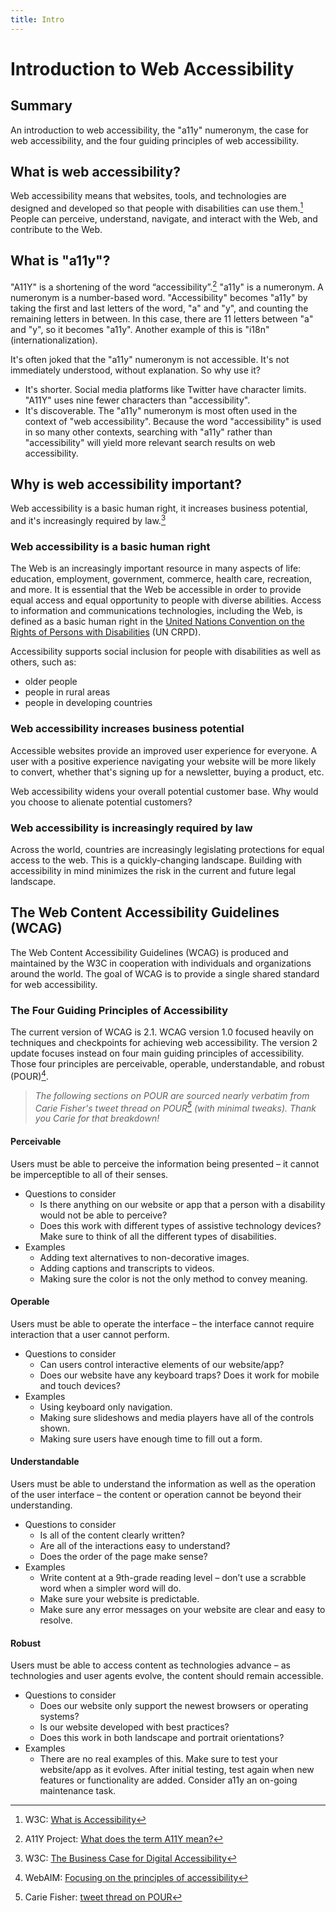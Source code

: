 ```yaml
---
title: Intro
---
```



<SEO
  title="Introduction to Web Accessibility"
  description="An intro to what web accessibility is, why it's important, and the guiding principles behind accessibility standards."
/>

# Introduction to Web Accessibility

## Summary

An introduction to web accessibility, the "a11y" numeronym, the case for web accessibility, and the four guiding principles of web accessibility.

## What is web accessibility?

Web accessibility means that websites, tools, and technologies are designed and developed so that people with disabilities can use them.[^intro-to-a11y] People can perceive, understand, navigate, and interact with the Web, and contribute to the Web.

## What is "a11y"?

"A11Y" is a shortening of the word “accessibility”.[^a11y-project-numeronym] "a11y" is a numeronym. A numeronym is a number-based word. "Accessibility" becomes "a11y" by taking the first and last letters of the word, "a" and "y", and counting the remaining letters in between. In this case, there are 11 letters between "a" and "y", so it becomes "a11y". Another example of this is "i18n" (internationalization).

It's often joked that the "a11y" numeronym is not accessible. It's not immediately understood, without explanation. So why use it?

- It's shorter. Social media platforms like Twitter have character limits. "A11Y" uses nine fewer characters than "accessibility".
- It's discoverable. The "a11y" numeronym is most often used in the context of "web accessibility". Because the word "accessibility" is used in so many other contexts, searching with "a11y" rather than "accessibility" will yield more relevant search results on web accessibility.

## Why is web accessibility important?

Web accessibility is a basic human right, it increases business potential, and it's increasingly required by law.[^a11y-business-case]

### Web accessibility is a basic human right

The Web is an increasingly important resource in many aspects of life: education, employment, government, commerce, health care, recreation, and more. It is essential that the Web be accessible in order to provide equal access and equal opportunity to people with diverse abilities. Access to information and communications technologies, including the Web, is defined as a basic human right in the [United Nations Convention on the Rights of Persons with Disabilities](https://www.un.org/development/desa/disabilities/convention-on-the-rights-of-persons-with-disabilities.html) (UN CRPD).

Accessibility supports social inclusion for people with disabilities as well as others, such as:

- older people
- people in rural areas
- people in developing countries

### Web accessibility increases business potential

Accessible websites provide an improved user experience for everyone. A user with a positive experience navigating your website will be more likely to convert, whether that's signing up for a newsletter, buying a product, etc.

Web accessibility widens your overall potential customer base. Why would you choose to alienate potential customers?

### Web accessibility is increasingly required by law

Across the world, countries are increasingly legislating protections for equal access to the web. This is a quickly-changing landscape. Building with accessibility in mind minimizes the risk in the current and future legal landscape.

## The Web Content Accessibility Guidelines (WCAG)

The Web Content Accessibility Guidelines (WCAG) is produced and maintained by the W3C in cooperation with individuals and organizations around the world. The goal of WCAG is to provide a single shared standard for web accessibility.

### The Four Guiding Principles of Accessibility

The current version of WCAG is 2.1. WCAG version 1.0 focused heavily on techniques and checkpoints for achieving web accessibility. The version 2 update focuses instead on four main guiding principles of accessibility. Those four principles are perceivable, operable, understandable, and robust (POUR)[^webaim-pour].

> _The following sections on POUR are sourced nearly verbatim from Carie Fisher's tweet thread on POUR[^tweet-thread-pour] (with minimal tweaks). Thank you Carie for that breakdown!_

#### Perceivable

Users must be able to perceive the information being presented – it cannot be imperceptible to all of their senses.

- Questions to consider
  - Is there anything on our website or app that a person with a disability would not be able to perceive?
  - Does this work with different types of assistive technology devices? Make sure to think of all the different types of disabilities.
- Examples
  - Adding text alternatives to non-decorative images.
  - Adding captions and transcripts to videos.
  - Making sure the color is not the only method to convey meaning.

#### Operable

Users must be able to operate the interface – the interface cannot require interaction that a user cannot perform.

- Questions to consider
  - Can users control interactive elements of our website/app?
  - Does our website have any keyboard traps? Does it work for mobile and touch devices?
- Examples
  - Using keyboard only navigation.
  - Making sure slideshows and media players have all of the controls shown.
  - Making sure users have enough time to fill out a form.

#### Understandable

Users must be able to understand the information as well as the operation of the user interface – the content or operation cannot be beyond their understanding.

- Questions to consider
  - Is all of the content clearly written?
  - Are all of the interactions easy to understand?
  - Does the order of the page make sense?
- Examples
  - Write content at a 9th-grade reading level – don’t use a scrabble word when a simpler word will do.
  - Make sure your website is predictable.
  - Make sure any error messages on your website are clear and easy to resolve.

#### Robust

Users must be able to access content as technologies advance – as technologies and user agents evolve, the content should remain accessible.

- Questions to consider
  - Does our website only support the newest browsers or operating systems?
  - Is our website developed with best practices?
  - Does this work in both landscape and portrait orientations?
- Examples
  - There are no real examples of this. Make sure to test your website/app as it evolves. After initial testing, test again when new features or functionality are added. Consider a11y an on-going maintenance task.

[^intro-to-a11y]: W3C: [What is Accessibility](https://www.w3.org/WAI/fundamentals/accessibility-intro/#what)
[^a11y-project-numeronym]: A11Y Project: [What does the term A11Y mean?](https://a11yproject.com/about/)
[^a11y-business-case]: W3C: [The Business Case for Digital Accessibility](https://www.w3.org/WAI/business-case/)
[^webaim-pour]: WebAIM: [Focusing on the principles of accessibility](https://webaim.org/articles/pour/#principles)
[^tweet-thread-pour]: Carie Fisher: [tweet thread on POUR](https://threadreaderapp.com/thread/1130825247320489987.html)
